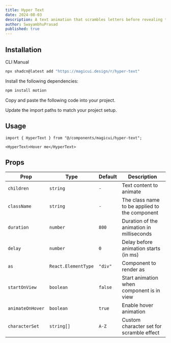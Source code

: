 ```yaml
---
title: Hyper Text
date: 2024-08-03
description: A text animation that scrambles letters before revealing the final text.
author: SwayambhuPrasad
published: true
---
```


<ComponentPreview name="hyper-text-demo" />

## Installation

<Tabs defaultValue="cli">

<TabsList>
  <TabsTrigger value="cli">CLI</TabsTrigger>
  <TabsTrigger value="manual">Manual</TabsTrigger>
</TabsList>
<TabsContent value="cli">

```bash
npx shadcn@latest add "https://magicui.design/r/hyper-text"
```

</TabsContent>

<TabsContent value="manual">

<Steps>

<Step>Install the following dependencies:</Step>

```bash
npm install motion
```

<Step>Copy and paste the following code into your project.</Step>

<ComponentSource name="hyper-text" />

<Step>Update the import paths to match your project setup.</Step>

</Steps>

</TabsContent>

</Tabs>

## Usage

```tsx
import { HyperText } from "@/components/magicui/hyper-text";
```

```tsx
<HyperText>Hover me</HyperText>
```

## Props

| Prop             | Type                | Default | Description                                   |
| ---------------- | ------------------- | ------- | --------------------------------------------- |
| `children`       | `string`            | `-`     | Text content to animate                       |
| `className`      | `string`            | `-`     | The class name to be applied to the component |
| `duration`       | `number`            | `800`   | Duration of the animation in milliseconds     |
| `delay`          | `number`            | `0`     | Delay before animation starts (in ms)         |
| `as`             | `React.ElementType` | `"div"` | Component to render as                        |
| `startOnView`    | `boolean`           | `false` | Start animation when component is in view     |
| `animateOnHover` | `boolean`           | `true`  | Enable hover animation                        |
| `characterSet`   | `string[]`          | `A-Z`   | Custom character set for scramble effect      |

